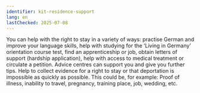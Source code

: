```yaml
---
identifier: kit-residence-support
lang: en
lastChecked: 2025-07-08
---
```


You can help with the right to stay in a variety of ways: practise German and improve your language skills, help with studying for the ‘Living in Germany’ orientation course test, find an apprenticeship or job, obtain letters of support (hardship application), help with access to medical treatment or circulate a petition. Advice centres can support you and give you further tips. Help to collect evidence for a right to stay or that deportation is impossible as quickly as possible. This could be, for example: Proof of illness, inability to travel, pregnancy, training place, job, wedding, etc.
